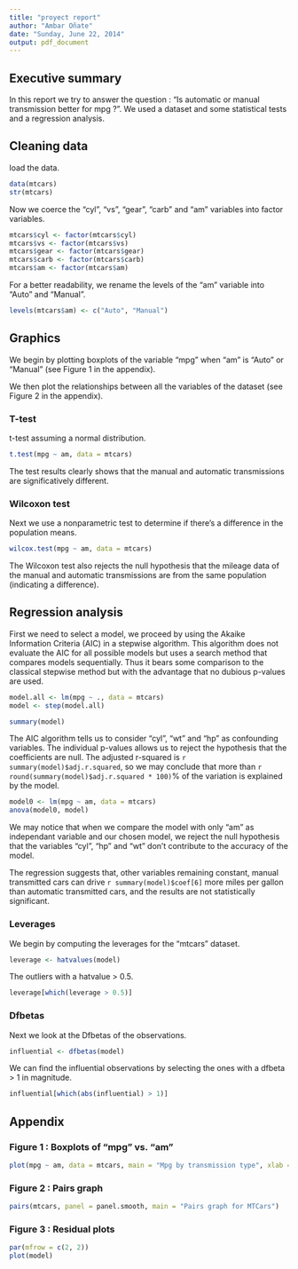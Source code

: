 ```yaml
---
title: "proyect report"
author: "Ambar Oñate"
date: "Sunday, June 22, 2014"
output: pdf_document
---
```


## Executive summary
    
In this report we try to answer the question : "Is automatic or manual transmission better for mpg ?". We used a dataset and some statistical tests and a regression analysis.

## Cleaning data

load the data.

```r
data(mtcars)
str(mtcars)
```

Now we coerce the "cyl", "vs", "gear", "carb" and "am" variables into factor variables.

```r
mtcars$cyl <- factor(mtcars$cyl)
mtcars$vs <- factor(mtcars$vs)
mtcars$gear <- factor(mtcars$gear)
mtcars$carb <- factor(mtcars$carb)
mtcars$am <- factor(mtcars$am)
```

For a better readability, we rename the levels of the "am" variable into "Auto" and "Manual".

```r
levels(mtcars$am) <- c("Auto", "Manual")
```

## Graphics

We begin by plotting boxplots of the variable "mpg" when "am" is "Auto" or "Manual" (see Figure 1 in the appendix).

We then plot the relationships between all the variables of the dataset (see Figure 2 in the appendix).

### T-test

t-test assuming a normal distribution.

```r
t.test(mpg ~ am, data = mtcars)
```

The test results clearly shows that the manual and automatic transmissions are significatively different.

### Wilcoxon test

Next we use a nonparametric test to determine if there's a difference in the population means.

```r
wilcox.test(mpg ~ am, data = mtcars)
```

The Wilcoxon test also rejects the null hypothesis that the mileage data of the manual and automatic transmissions are from the same population (indicating a difference).

## Regression analysis

First we need to select a model, we proceed by using the Akaike Information Criteria (AIC) in a stepwise algorithm. This algorithm does not evaluate the AIC for all possible models but uses a search method that compares models sequentially. Thus it bears some comparison to the classical stepwise method but with the advantage that no dubious p-values are used.

```r
model.all <- lm(mpg ~ ., data = mtcars)
model <- step(model.all)
```

```r
summary(model)
```

The AIC algorithm tells us to consider "cyl", "wt" and "hp" as confounding variables. The individual p-values allows us to reject the hypothesis that the coefficients are null. The adjusted r-squared is `r summary(model)$adj.r.squared`, so we may conclude that more than `r round(summary(model)$adj.r.squared * 100)`% of the variation is explained by the model.

```r
model0 <- lm(mpg ~ am, data = mtcars)
anova(model0, model)
```

We may notice that when we compare the model with only "am" as independant variable and our chosen model, we reject the null hypothesis that the variables "cyl", "hp" and "wt" don't contribute to the accuracy of the model.

The regression suggests that, other variables remaining constant, manual transmitted cars can drive `r summary(model)$coef[6]` more miles per gallon than automatic transmitted cars, and the results are not statistically significant.


### Leverages

We begin by computing the leverages for the "mtcars" dataset.

```r
leverage <- hatvalues(model)
```

The outliers with a hatvalue > 0.5.

```r
leverage[which(leverage > 0.5)]
```

### Dfbetas

Next we look at the Dfbetas of the observations.

```r
influential <- dfbetas(model)
```

We can find the influential observations by selecting the ones with a dfbeta > 1 in magnitude.

```r
influential[which(abs(influential) > 1)]
```

## Appendix

### Figure 1 : Boxplots of "mpg" vs. "am"

```r
plot(mpg ~ am, data = mtcars, main = "Mpg by transmission type", xlab = "Transmission type", ylab = "Miles per gallon")
```

### Figure 2 : Pairs graph

```r
pairs(mtcars, panel = panel.smooth, main = "Pairs graph for MTCars")
```

### Figure 3 : Residual plots

```r
par(mfrow = c(2, 2))
plot(model)
```

